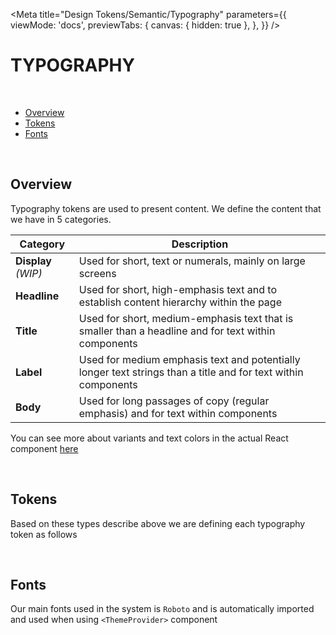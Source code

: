 
<Meta
  title="Design Tokens/Semantic/Typography"
  parameters={{
    viewMode: 'docs',
    previewTabs: {
      canvas: { hidden: true },
    },
  }}
/>

# TYPOGRAPHY

<br />

- [Overview](#overview)
- [Tokens](#tokens)
- [Fonts](#fonts)

<br />

## Overview

Typography tokens are used to present content. We define the content that we have in 5 categories.

| Category            | Description                                                                                                   |
| ------------------- | ------------------------------------------------------------------------------------------------------------- |
| **Display** _(WIP)_ | Used for short, text or numerals, mainly on large screens                                                     |
| **Headline**        | Used for short, high-emphasis text and to establish content hierarchy within the page                         |
| **Title**           | Used for short, medium-emphasis text that is smaller than a headline and for text within components           |
| **Label**           | Used for medium emphasis text and potentially longer text strings than a title and for text within components |
| **Body**            | Used for long passages of copy (regular emphasis) and for text within components                              |

You can see more about variants and text colors in the actual React component [here](?path=/docs/design-system-typography--variants)

<br />

## Tokens

Based on these types describe above we are defining each typography token as follows

<TypographyShowcase />

<br />

## Fonts

Our main fonts used in the system is `Roboto` and is automatically imported and used when using `<ThemeProvider>` component
